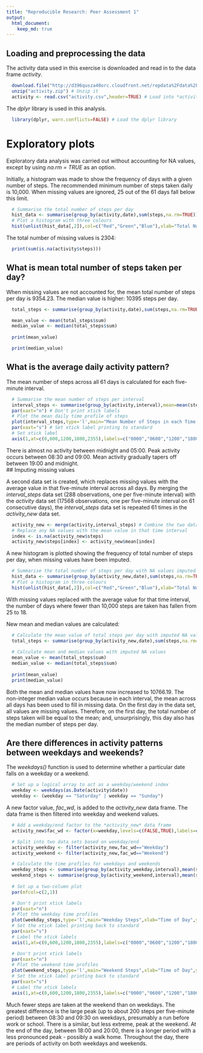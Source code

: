 ```yaml
---
title: "Reproducible Research: Peer Assessment 1"
output: 
  html_document:
    keep_md: true
---
```


## Loading and preprocessing the data

The activity data used in this exercise is downloaded and read in to the data frame _activity_. 

```r
  download.file("http://d396qusza40orc.cloudfront.net/repdata%2Fdata%2Factivity.zip","activity.zip",method="auto") # Download the compressed file
  unzip("activity.zip") # Unzip it
  activity <- read.csv("activity.csv",header=TRUE) # Load into *activity* data frame
```

The _dplyr_ library is used in this analysis. 

```r
  library(dplyr, warn.conflicts=FALSE) # Load the dplyr library
```

# Exploratory plots

Exploratory data analysis was carried out without accounting for NA values, except by using _na.rm = TRUE_ as an option. 

Initially, a histogram was made to show the frequency of days with a given number of steps. The recommended minimum number of steps taken daily is 10,000. When missing values are ignored, 25 out of the 61 days fall below this limit. 
```r
  # Summarise the total number of steps per day
  hist_data <- summarise(group_by(activity,date),sum(steps,na.rm=TRUE))
  # Plot a histogram with three colours
  hist(unlist(hist_data[,2]),col=c("Red","Green","Blue"),xlab="Total Number of Steps",ylab="Number of Days",main="Frequency of Total Number of Steps per Day")
```


The total number of missing values is 2304: 

```r
  print(sum(is.na(activity$steps)))
```

## What is mean total number of steps taken per day?

When missing values are not accounted for, the mean total number of steps per day is 9354.23. The median value is higher: 10395 steps per day. 

```r
  total_steps <- summarise(group_by(activity,date),sum(steps,na.rm=TRUE))

  mean_value <- mean(total_steps$sum)
  median_value <- median(total_steps$sum)
  
  print(mean_value)

  print(median_value)
```  


## What is the average daily activity pattern?

The mean number of steps across all 61 days is calculated for each five-minute interval. 

```r
  # Summarise the mean number of steps per interval
  interval_steps <- summarise(group_by(activity,interval),mean=mean(steps,na.rm=TRUE))
  par(xaxt="n") # Don't print xtick labels
  # Plot the mean daily time profile of steps
  plot(interval_steps,type='l',main="Mean Number of Steps in each Time Interval",xlab="Time of Day",ylab="Mean Number of Steps")
  par(xaxt="s") # Set xtick label printing to standard
  # Set xtick label
  axis(1,at=c(0,600,1200,1800,2355),labels=c("0000","0600","1200","1800","0000"))
```

There is almost no activity between midnight and 05:00. Peak activity occurs between 08:30 and 09:00. Mean activity gradually tapers off between 19:00 and midnight.  
## Imputing missing values

A second data set is created, which replaces missing values with the average value in that five-minute interval across all days. By merging the *interval_steps* data set (288 observations, one per five-minute interval) with the _activity_ data set (17568 observations, one per five-minute interval on 61 consecutive days), the *interval_steps* data set is repeated 61 times in the *activity_new* data set. 

```r
  activity_new <- merge(activity,interval_steps) # Combine the two data frames
  # Replace any NA values with the mean value in that time interval
  index <- is.na(activity_new$steps)
  activity_new$steps[index] <- activity_new$mean[index]
```

A new histogram is plotted showing the frequency of total number of steps per day, when missing values have been imputed. 

```r
  # Summarise the total number of steps per day with NA values imputed
  hist_data <- summarise(group_by(activity_new,date),sum(steps,na.rm=TRUE))
  # Plot a histogram in three colours
  hist(unlist(hist_data[,2]),col=c("Red","Green","Blue"),xlab="Total Number of Steps",ylab="Number of Days",main="Frequency of Total Number of Steps per Day")
```

With missing values replaced with the average value for that time interval, the number of days where fewer than 10,000 steps are taken has fallen from 25 to 18. 

New mean and median values are calculated: 

```r
  # Calculate the mean value of total steps per day with imputed NA values
  total_steps <- summarise(group_by(activity_new,date),sum(steps,na.rm=TRUE))
  
  # Calculate mean and median values with imputed NA values
  mean_value <- mean(total_steps$sum)
  median_value <- median(total_steps$sum)
  
  print(mean_value)
  print(median_value)
```

Both the mean and median values have now increased to 10766.19. The non-integer median value occurs because in each interval, the mean across all days has been used to fill in missing data. On the first day in the data set, all values are missing values. Therefore, on the first day, the total number of steps taken will be equal to the mean; and, unsurprisingly, this day also has the median number of steps per day. 

## Are there differences in activity patterns between weekdays and weekends?

The _weekdays()_ function is used to determine whether a particular date falls on a weekday or a weekend. 

```r
  # Set up a logical array to act as a weekday/weekend index
  weekday <- weekdays(as.Date(activity$date))
  weekday <- (weekday == "Saturday" | weekday == "Sunday")
```

A new factor value, *fac_wd*, is added to the *activity_new* data frame. The data frame is then filtered into weekday and weekend values. 

```r
  # Add a weekday/end factor to the *activity_new* data frame 
  activity_new$fac_wd <- factor(x=weekday,levels=c(FALSE,TRUE),labels=c("Weekday","Weekend"))

  # Split into two data sets based on weekday/end
  activity_weekday <- filter(activity_new,fac_wd=="Weekday")
  activity_weekend <- filter(activity_new,fac_wd=="Weekend")
```

```r
  # Calculate the time profiles for weekdays and weekends
  weekday_steps <- summarise(group_by(activity_weekday,interval),mean(steps))
  weekend_steps <- summarise(group_by(activity_weekend,interval),mean(steps))
  
  # Set up a two-column plot
  par(mfcol=c(2,1))

  # Don't print xtick labels
  par(xaxt="n")
  # Plot the weekday time profiles
  plot(weekday_steps,type='l',main="Weekday Steps",xlab="Time of Day",ylab="Mean Number of Steps",col="Red")
  # Set the xtick label printing back to standard
  par(xaxt="s")
  # Label the xtick labels
  axis(1,at=c(0,600,1200,1800,2355),labels=c("0000","0600","1200","1800","0000"))

  # Don't print xtick labels
  par(xaxt="n")
  # Plot the weekend time profiles
  plot(weekend_steps,type='l',main="Weekend Steps",xlab="Time of Day",ylab="Mean Number of Steps",col="Red")
  # Set the xtick label printing back to standard
  par(xaxt="s")
  # Label the xtick labels
  axis(1,at=c(0,600,1200,1800,2355),labels=c("0000","0600","1200","1800","0000")) # Not sure why, but the 0/0 labels aren't being printed? 
```

Much fewer steps are taken at the weekend than on weekdays. The greatest difference is the large peak (up to about 200 steps per five-minute period) between 08:30 and 09:30 on weekdays, presumably a run before work or school. There is a similar, but less extreme, peak at the weekend. At the end of the day, between 18:00 and 20:00, there is a longer period with a less pronounced peak - possibly a walk home. Throughout the day, there are periods of activity on both weekdays and weekends. 
